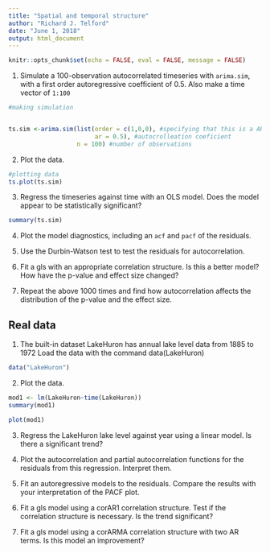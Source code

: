 ```yaml
---
title: "Spatial and temporal structure"
author: "Richard J. Telford"
date: "June 1, 2018"
output: html_document
---
```


```r
knitr::opts_chunk$set(echo = FALSE, eval = FALSE, message = FALSE)
```

1) Simulate a 100-observation autocorrelated timeseries with `arima.sim`, with a first order autoregressive coefficient of 0.5. Also make a time vector of `1:100`

```r
#making simulation


ts.sim <-arima.sim(list(order = c(1,0,0), #specifying that this is a AR1 model
                        ar = 0.5), #autocrolleation coeficient
                   n = 100) #number of observations


```


2) Plot the data. 

```r
#plotting data
ts.plot(ts.sim) 
```


3) Regress the timeseries against time with an OLS model. Does the model appear to be statistically significant?

```r
summary(ts.sim)
```


4) Plot the model diagnostics, including an `acf` and `pacf` of the residuals.


5) Use the Durbin-Watson test to test the residuals for autocorrelation.



6) Fit a gls with an appropriate correlation structure. Is this a better model? How have the p-value and effect size changed?


7) Repeat the above 1000 times and find how autocorrelation affects the distribution of the p-value and the effect size.


## Real data

1) The built-in dataset LakeHuron has annual lake level data from 1885 to 1972
Load the data with the command data(LakeHuron)

```r
data("LakeHuron")
```


2) Plot the data.

```r
mod1 <- lm(LakeHuron~time(LakeHuron))
summary(mod1)

plot(mod1)
```


3) Regress the LakeHuron lake level against year using a linear model. Is there a significant trend?

4) Plot the autocorrelation and partial autocorrelation functions for the residuals from this regression. Interpret them.

5) Fit an autoregressive models to the residuals. Compare the results with your interpretation of the PACF plot.


6) Fit a gls model using a corAR1 correlation structure. Test if the correlation structure is necessary. Is the trend significant? 

7) Fit a gls model using a corARMA correlation structure with two AR terms. Is this model an improvement?



